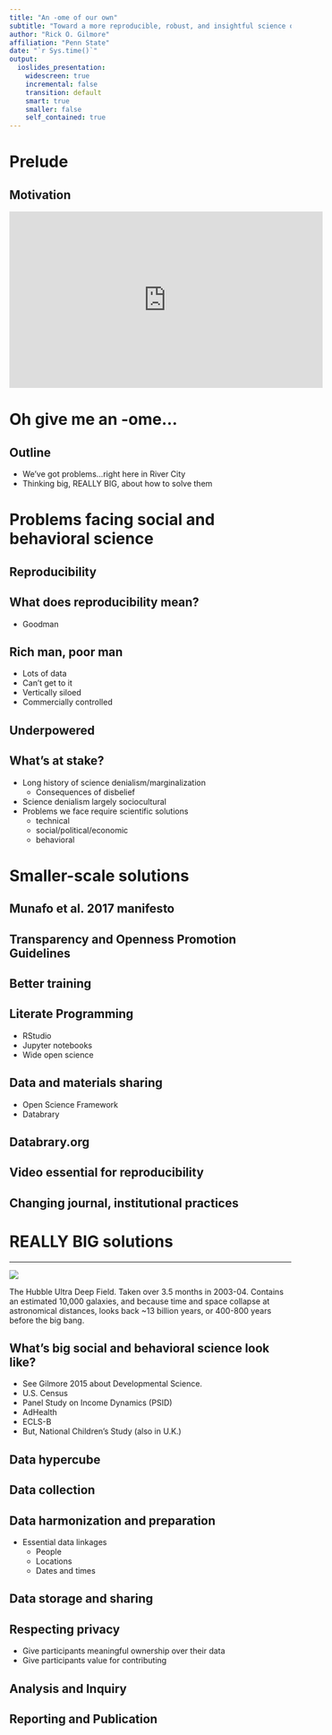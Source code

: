 ```yaml
---
title: "An -ome of our own"
subtitle: "Toward a more reproducible, robust, and insightful science of human behavior"
author: "Rick O. Gilmore"
affiliation: "Penn State"
date: "`r Sys.time()`"
output:
  ioslides_presentation:
    widescreen: true
    incremental: false
    transition: default
    smart: true
    smaller: false
    self_contained: true
---
```


# Prelude

## Motivation

<iframe width="560" height="315" src="https://www.youtube.com/embed/N2zK3sAtr-4" frameborder="0" allowfullscreen></iframe>

# Oh give me an -ome...

## Outline

- We've got problems...right here in River City
- Thinking big, REALLY BIG, about how to solve them

# Problems facing social and behavioral science

## Reproducibility

## What does reproducibility mean?

- Goodman

## Rich man, poor man

- Lots of data
- Can't get to it
- Vertically siloed
- Commercially controlled

## Underpowered

## What's at stake?

- Long history of science denialism/marginalization
    + Consequences of disbelief
- Science denialism largely sociocultural
- Problems we face require scientific solutions
    + technical
    + social/political/economic
    + behavioral

# Smaller-scale solutions

## Munafo et al. 2017 manifesto

## Transparency and Openness Promotion Guidelines

## Better training

## Literate Programming

- RStudio
- Jupyter notebooks
- Wide open science

## Data and materials sharing

- Open Science Framework
- Databrary

## Databrary.org

## Video essential for reproducibility

## Changing journal, institutional practices

# REALLY BIG solutions

<!-- 
## Big science in other fields

- Hubble Space Telescope
- Human Genome Project
- Human Connectome Project
- Personalized medicine/eHealth
--->

---

<div class="centered">
<a href="https://en.wikipedia.org/wiki/Hubble_Ultra-Deep_Field">
<img src="https://upload.wikimedia.org/wikipedia/commons/6/69/NASA-HS201427a-HubbleUltraDeepField2014-20140603.jpg">
</a>
</div>

<div class="notes">
The Hubble Ultra Deep Field. Taken over 3.5 months in 2003-04. Contains an estimated 10,000 galaxies, and because time and space collapse at astronomical distances, looks back ~13 billion years, or 400-800 years before the big bang.
</div>

## What's big social and behavioral science look like?

- See Gilmore 2015 about Developmental Science.
- U.S. Census
- Panel Study on Income Dynamics (PSID)
- AdHealth
- ECLS-B
- But, National Children's Study (also in U.K.)

## Data hypercube

## Data collection

## Data harmonization and preparation

- Essential data linkages
    + People
    + Locations
    + Dates and times
    
## Data storage and sharing

## Respecting privacy

- Give participants meaningful ownership over their data
- Give participants value for contributing

## Analysis and Inquiry

## Reporting and Publication
